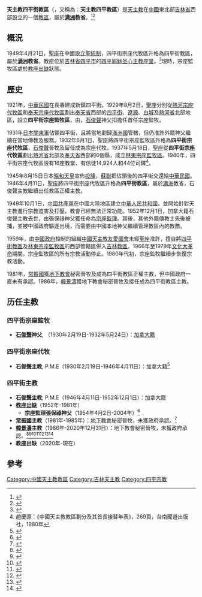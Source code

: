 {{Infobox Roman Catholic diocese
|Roman Catholic Diocese of = 天主教四平街教区
|Latin name of diocese     = Dioecesis Sepimchiaevensis
|image                     = 松花江景区教堂DSCF0160 - panoramio.jpg
|caption                   = 
|location                  = [[中国|中国]][[吉林省|吉林省]][[四平市|四平市]]
|territory                = [[四平市|四平市]]及附近地區
|population                = 
|parishes                  = 
|churches                  = 
|congregations             = 
|secular priests           = 
|rite                      = [[拉丁禮|拉丁禮]]
|patron                    = 
|province                  = '''[[天主教奉天總教區|满洲]]'''
|established               = {{unbulleted list|1929年8月2日 (成立[[宗座監牧區|宗座監牧區]])|1932年6月1日 (升格[[宗座代牧區|宗座代牧區]])|1946年4月11日 (升格[[教區|教區]])}}
|cathedral                 = [[四平耶稣圣心堂|四平耶稣圣心主教座堂]]
|co-cathedral              =
|leadership                = 主教
|website                   = 
|pope                      = {{Incumbent pope}}
|metropolitan              = [[裴軍民|裴軍民]]主教
|ordinary                  = [[教座從缺|教座從缺]]
|coadjutor archbishop      =
|coadjutor bishop          =
|auxiliary                 =
|emeritus                  =
}}
'''天主教四平街教區'''（{{lang-la|Dioecesis Sepimchiaevensis}}，又稱為：'''天主教四平教區'''）是[[天主教|天主教]]在[[中國|中國]]東北部[[吉林省|吉林省]]西部設立的一個[[教區|教區]]，屬於'''[[天主教奉天總教區|满洲]]教省'''。<ref>{{Cite web |url=http://www.gcatholic.org/dioceses/diocese/szep0.htm |title=Diocese of Siping 四平 |access-date=2022年3月8日 |archive-date=2022年3月19日 |archive-url=https://web.archive.org/web/20220319174518/http://www.gcatholic.org/dioceses/diocese/szep0.htm |dead-url=no }}</ref><ref>{{Cite web |url=http://www.catholic-hierarchy.org/diocese/dszep.html |title=Diocese of Siping [Szepingkai] |access-date=2022年2月7日 |archive-date=2022年2月16日 |archive-url=https://web.archive.org/web/20220216071315/http://www.catholic-hierarchy.org/diocese/dszep.html |dead-url=no }}</ref>

== 概況==
1949年4月21日，[[聖座|聖座]]在中國設立[[聖統制|聖統制]]，四平街宗座代牧區升格為四平街教區，屬於'''[[天主教奉天總教區|满洲]]教省'''。教座位於[[吉林省|吉林省]][[四平市|四平市]]的[[四平耶稣圣心堂|四平耶稣圣心主教座堂]]。<ref>{{Cite web |url=http://www.gcatholic.org/churches/asia/6522.htm |title=Cathedral of the Sacred Heart 耶稣圣心堂 |access-date=2022年2月28日 |archive-date=2022年2月16日 |archive-url=https://web.archive.org/web/20220216072504/http://www.gcatholic.org/churches/asia/6522.htm |dead-url=no }}</ref>現時，宗座監牧區處於[[教座出缺|教座出缺]]狀態。

== 歷史 ==
1921年，[[中華民國大陸時期|中華民國]]在長春建成新鎮四平街。1929年8月2日，聖座分別從[[天主教熱河教區|熱河宗座代牧區]]和[[天主教奉天教區|奉天宗座代牧區]]劃出[[奉天省|奉天省]]西部的[[四平|四平街]]、[[遼源|遼源]]、[[白城|白城]]及[[熱河省_(中華民國)|熱河省]]北部地區，設立'''四平街宗座監牧區'''，由{{link-en|魁北克外方傳教會|Société des Missions-Étrangères du Québec}}，[[石俊聲|石俊聲]]神父扣擔任首任宗座監牧。

1931年[[大日本帝國|日本]][[關東軍|關東軍]]佔領四平街，且將當地劃歸[[滿洲國|滿洲國]]管轄，但仍准許外籍神父繼續在當地傳教及服務。1932年6月1日，聖座將四平街宗座監牧區升格為'''四平街宗座代牧區'''，[[石俊聲|石俊聲]]晉牧及留任成為宗座代牧。1937年5月18日，[[聖座|聖座]]從'''四平街宗座代牧區'''劃出[[熱河省_(中華民國)|熱河省]]北部及[[奉天省|奉天省]]西部的6個縣，成立[[天主教林東監牧區|林東宗座監牧區]]。1940年，四平街宗座代牧區設有16座教堂、有信徒14,924人和44位司鐸<ref>趙慶源：《中國天主教教區劃分及其首長接替年表》，269頁，台南聞道出版社，1980年</ref>。

1945年8月15日日本[[昭和天皇|昭和天皇]]宣佈[[日本投降|投降]]，[[蘇聯|蘇聯]]把佔領後的四平街交還給[[中華民國大陸時期|中華民國]]。1946年4月11日，[[聖座|聖座]]將四平街宗座代牧區升格為'''四平街教區'''，屬於[[奉天總教區|满洲]]教省，石俊聲主教繼續出任教區正權主教。

1949年10月1日，[[中國共產黨|中國共產黨]]在中國大陸地區建立[[中華人民共和國|中華人民共和國]]，並開始針對天主教進行宗教迫害及打壓，教會已經無法正常功能。1952年12月1日，加拿大籍石俊聲主教去世，由張保祿神父獲任命為[[宗座監理|宗座監理]]。其後，其他外籍傳教士先後被捕，並被中國政府驅逐出境，而需要由中國本地神父繼續管理教區內的教務。

1959年，由[[中國政府|中國政府]]控制的組織[[中國天主教愛國會|中國天主教友愛國會]]未經[[聖座|聖座]]准許，擅自將[[天主教四平街教區|四平街教區]]及[[天主教林東監牧區|林東宗座監牧區]]的西部管轄區併入[[天主教吉林教區|吉林教區]]。1966年至1979年[[文化大革命|文化大革命]]期間，宗座監牧區的所有宗教活動停止。1980年代初，宗座監牧繼續步恢復宗教活動。

1981年，[[常振國|常振國]]獲[[中國天主教地下教會|地下教會]]秘密晉牧及成為四平街教區正權主教，但中國政府一直未有承認。1986年，[[韓景濤|韓景濤]]獲地下教會秘密晉牧及接任成為四平街教區主教。

== 历任主教 ==
===四平街宗座監牧===
*'''[[石俊聲|石俊聲]]神父''', {{link-en|魁北克外方傳教會|Société des Missions-Étrangères du Québec|P.M.E}}（1930年2月19日-1932年5月24日）：[[加拿大人|加拿大籍]]

===四平街宗座代牧===
*'''石俊聲主教''', P.M.E（1930年2月19日-1946年4月11日）：加拿大籍<ref>{{Cite web |url=http://www.catholic-hierarchy.org/bishop/blapi.html |title=Bishop Joseph Louis Adhémar Lapierre, P.M.E. † |access-date=2020年1月17日 |archive-date=2022年3月15日 |archive-url=https://web.archive.org/web/20220315101707/http://www.catholic-hierarchy.org/bishop/blapi.html |dead-url=no }}</ref>

===四平街主教===
*'''石俊聲主教''', P.M.E（1946年4月11日-1952年12月1日）：加拿大籍
*'''[[教座出缺|教座出缺]]'''（1952年-1981年）
**'''宗座監理張保祿神父'''（1954年4月2日-2004年）<ref>{{Cite web |url=http://www.catholic-hierarchy.org/bishop/btchang.html |title=Father Paul Tch’ang † |access-date=2020年1月25日 |archive-date=2022年3月15日 |archive-url=https://web.archive.org/web/20220315101708/http://www.catholic-hierarchy.org/bishop/btchang.html |dead-url=no }}</ref>
*'''[[常振國|常振國]]主教'''（1981年-1985年）：[[中國天主教地下教會|地下教會]]秘密晉牧，未獲政府承認。<ref>{{Cite web |url=http://www.catholic-hierarchy.org/bishop/bzhangch.html |title=Bishop Paul Zhang Chengguo † |access-date=2019年12月29日 |archive-date=2022年3月15日 |archive-url=https://web.archive.org/web/20220315101707/http://www.catholic-hierarchy.org/bishop/bzhangch.html |dead-url=no }}</ref>
*'''[[韓景濤|韓景濤]]主教'''（1986年-2020年12月31日）：地下教會秘密晉牧，未獲政府承認。<ref>{{Cite web |url=http://www.catholic-hierarchy.org/bishop/bhanj.html |title=Bishop Andreas Han Jingtao (Han Qian) † |access-date=2019年12月22日 |archive-date=2022年3月15日 |archive-url=https://web.archive.org/web/20220315101708/http://www.catholic-hierarchy.org/bishop/bhanj.html |dead-url=no }}</ref><ref>{{Cite journal |author=天主教香港教區聖神研究中心|author2= |author3= |url= |title=2020年中國教會大事回顧 |journal=鼎 |year=2021年 |volume= |issue=夏季期 |pages=}}</ref><ref>{{Cite web |url=https://www.asianews.it/news-zh/%E5%9C%B0%E4%B8%8B%E6%95%99%E4%BC%9A%E7%9A%84%E6%96%87%E5%8C%96%E5%92%8C%E4%BF%A1%E4%BB%B0%E5%B7%A8%E4%BA%BA%EF%BC%8C%E9%9F%A9%E6%99%AF%E6%B6%9B%E4%B8%BB%E6%95%99%E4%B8%8E%E4%B8%96%E9%95%BF%E8%BE%9E-51968.html |title=地下教會的'文化和信仰巨人'，韓景濤主教與世長辭 |access-date=2020年12月31日 |archive-date=2022-03-15 |publisher=[[亞洲新聞|亞洲新聞]] |archive-url=https://web.archive.org/web/20220315103744/https://www.asianews.it/news-zh/%E5%9C%B0%E4%B8%8B%E6%95%99%E4%BC%9A%E7%9A%84%E6%96%87%E5%8C%96%E5%92%8C%E4%BF%A1%E4%BB%B0%E5%B7%A8%E4%BA%BA%EF%BC%8C%E9%9F%A9%E6%99%AF%E6%B6%9B%E4%B8%BB%E6%95%99%E4%B8%8E%E4%B8%96%E9%95%BF%E8%BE%9E-51968.html |dead-url=no }}</ref><ref>{{Cite web |url=https://www.vaticannews.va/zht/church/news/2021-02/china-two-bishops-han-jingtao-zong-huaide-dead.html |title=二位中國年長主教安息主懷 |access-date=2021年2月23日 |archive-date=2021年9月13日 |publisher={{link-en|梵蒂岡新聞網|Vatican News}} |archive-url=https://web.archive.org/web/20210913093236/https://www.vaticannews.va/zht/church/news/2021-02/china-two-bishops-han-jingtao-zong-huaide-dead.html |dead-url=no }}</ref><ref>{{Cite web |url=http://www.fides.org/zh/news/69647 |title=亚洲/中国 - 劳改二十七年后献身牧灵重视司铎修女和教友培育的韩景涛主教安息主怀 |access-date=2021年2月23日 |archive-date=2022年3月15日 |publisher={{link-en|信仰通讯社|Agenzia Fides}} |archive-url=https://web.archive.org/web/20220315103744/http://www.fides.org/zh/news/69647 |dead-url=no }}</ref><ref>{{Cite web |url=https://kkp.org.hk/node/22229 |title=四平地下主教韓景濤 主懷安息享年99歲 |access-date=2021年1月15日 |archive-date=2021年7月18日 |publisher=[[公教報|公教報]] |archive-url=https://web.archive.org/web/20210718051544/https://kkp.org.hk/node/22229 |dead-url=no }}</ref><ref>{{Cite web |url=https://www.asianews.it/news-zh/%E5%9B%9B%E5%B9%B3%EF%BC%8C%E9%9F%A9%E6%99%AF%E6%B6%9B%E4%B8%BB%E6%95%99%E7%9A%84%E7%94%9F%E5%B9%B3%E8%87%AA%E8%BF%B0-51994.html |title=四平，韓景濤主教的生平自述 |access-date=2021年5月1日 |archive-date=2021年3月5日 |publisher=[[亞洲新聞|亞洲新聞]] |archive-url=https://web.archive.org/web/20210305234420/http://www.asianews.it/news-zh/%E5%9B%9B%E5%B9%B3%EF%BC%8C%E9%9F%A9%E6%99%AF%E6%B6%9B%E4%B8%BB%E6%95%99%E7%9A%84%E7%94%9F%E5%B9%B3%E8%87%AA%E8%BF%B0-51994.html |dead-url=no }}</ref>
*'''教座出缺'''（2020年-現在）

== 參考 ==
<references />

{{中国天主教教区}}

[[Category:中國天主教教區|Category:中國天主教教區]]
[[Category:吉林天主教|Category:吉林天主教]]
[[Category:四平宗教|Category:四平宗教]]